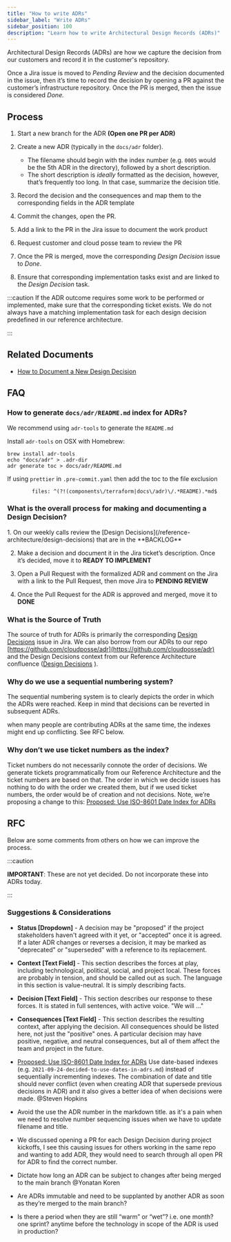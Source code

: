 ```yaml
---
title: "How to write ADRs"
sidebar_label: "Write ADRs"
sidebar_position: 100
description: "Learn how to write Architectural Design Records (ADRs)"
---
```


Architectural Design Records (ADRs) are how we capture the decision from our customers and record it in the customer's repository.

Once a Jira issue is moved to _Pending Review_ and the decision documented in the issue, then it’s time to record the decision by opening a PR against the customer’s infrastructure repository. Once the PR is merged, then the issue is considered _Done._

## Process

<Steps>

  1. Start a new branch for the ADR **(Open one PR per ADR)**

  2. Create a new ADR (typically in the `docs/adr` folder).

     - The filename should begin with the index number (e.g. `0005` would be the 5th ADR in the directory), followed by a short description.
     - The short description is _ideally_ formatted as the decision, however, that’s frequently too long. In that case, summarize the decision title.

  3. Record the decision and the consequences and map them to the corresponding fields in the ADR template

  4. Commit the changes, open the PR.

  5. Add a link to the PR in the Jira issue to document the work product

  6. Request customer and cloud posse team to review the PR

  7. Once the PR is merged, move the corresponding _Design Decision_ issue to _Done_.

  8. Ensure that corresponding implementation tasks exist and are linked to the _Design Decision_ task.
</Steps>

:::caution
If the ADR outcome requires some work to be performed or implemented, make sure that the corresponding ticket exists. We do not always have a matching implementation task for each design decision predefined in our reference architecture.

:::

## Related Documents

- [How to Document a New Design Decision](/learn/maintenance/tutorials/how-to-document-a-new-design-decision)

## FAQ

### How to generate `docs/adr/README.md` index for ADRs?

We recommend using `adr-tools` to generate the `README.md`

Install `adr-tools` on OSX with Homebrew:

```
brew install adr-tools
echo "docs/adr" > .adr-dir
adr generate toc > docs/adr/README.md
```

If using `prettier` in `.pre-commit.yaml` then add the toc to the file exclusion

```
        files: ^(?!(components\/terraform|docs\/adr)\/.*README).*md$
```

### What is the overall process for making and documenting a Design Decision?

<Steps>
  1. On our weekly calls review the [Design Decisions](/reference-architecture/design-decisions) that are in the **BACKLOG**

  2. Make a decision and document it in the Jira ticket’s description. Once it’s decided, move it to **READY TO IMPLEMENT**

  3. Open a Pull Request with the formalized ADR and comment on the Jira with a link to the Pull Request, then move Jira to **PENDING REVIEW**

  4. Once the Pull Request for the ADR is approved and merged, move it to **DONE**
</Steps>

### What is the Source of Truth

The source of truth for ADRs is primarily the corresponding [Design Decisions](/reference-architecture/design-decisions) issue in Jira. We can also borrow from our ADRs to our repo [https://github.com/cloudposse/adr](https://github.com/cloudposse/adr)  and the Design Decisions context from our Reference Architecture confluence ([Design Decisions](/reference-architecture/design-decisions) ).

### Why do we use a sequential numbering system?

The sequential numbering system is to clearly depicts the order in which the ADRs were reached. Keep in mind that decisions can be reverted in subsequent ADRs.

<Note>
  when many people are contributing ADRs at the same time, the indexes might end up conflicting.  See RFC below.
</Note>

### Why don’t we use ticket numbers as the index?

Ticket numbers do not necessarily connote the order of decisions. We generate tickets programmatically from our Reference Architecture and the ticket numbers are based on that. The order in which we decide issues has nothing to do with the order we created them, but if we used ticket numbers, the order would be of creation and not decisions.
Note, we’re proposing a change to this: [Proposed: Use ISO-8601 Date Index for ADRs](/resources/adrs/proposed/proposed-use-iso-8601-date-index-for-adrs)

## RFC

Below are some comments from others on how we can improve the process.

:::caution

**IMPORTANT**: These are not yet decided. Do not incorporate these into ADRs today.

:::

### Suggestions & Considerations

- **Status [Dropdown]** - A decision may be "proposed" if the project stakeholders haven't agreed with it yet, or "accepted" once it is agreed. If a later ADR changes or reverses a decision, it may be marked as "deprecated" or "superseded" with a reference to its replacement.

- **Context [Text Field]** - This section describes the forces at play, including technological, political, social, and project local. These forces are probably in tension, and should be called out as such. The language in this section is value-neutral. It is simply describing facts.

- **Decision [Text Field]** - This section describes our response to these forces. It is stated in full sentences, with active voice. "We will ..."

- **Consequences [Text Field]** - This section describes the resulting context, after applying the decision. All consequences should be listed here, not just the "positive" ones. A particular decision may have positive, negative, and neutral consequences, but all of them affect the team and project in the future.

- [Proposed: Use ISO-8601 Date Index for ADRs](/resources/adrs/proposed/proposed-use-iso-8601-date-index-for-adrs)
Use date-based indexes (e.g. `2021-09-24-decided-to-use-dates-in-adrs.md`) instead of sequentially incrementing indexes. The combination of date and title should never conflict (even when creating ADR that supersede previous decisions in ADR) and it also gives a better idea of when decisions were made. @Steven Hopkins

- Avoid the use the ADR number in the markdown title. as it's a pain when we need to resolve number sequencing issues when we have to update filename and title.

- We discussed opening a PR for each Design Decision during project kickoffs, I see this causing issues for others working in the same repo and wanting to add ADR, they would need to search through all open PR for ADR to find the correct number.

- Dictate how long an ADR can be subject to changes after being merged to the main branch @Yonatan Koren

- Are ADRs immutable and need to be supplanted by another ADR as soon as they’re merged to the main branch?

- Is there a period when they are still “warm” or “wet”? i.e. one month? one sprint? anytime before the technology in scope of the ADR is used in production?



